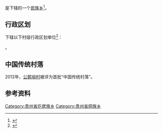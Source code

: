 {{中国乡级行政区|52/06/23/207/000}}

'''{{PAGENAMEBASE}}'''是{{PRC admin/fullname|52/06/23/207/000|3}}下辖的一个[[民族乡|民族乡]]<ref>{{PRC admin/ref sgc|{{PRC admin/parent|52/06/23/207/000}}}}</ref>。

== 行政区划 ==
{{PAGENAMEBASE}}下辖以下村级行政区划单位<ref>{{PRC admin/ref sgc|52/06/23/207/000}}</ref>：

{{PRC admin/children|52/06/23/207/000}}。

==中国传统村落==
2012年，[[公鹅坳村|公鹅坳村]]被评为首批“中国传统村落”。

== 参考资料 ==
{{reflist}}

{{贵州行政区划小作品}}
{{PRC admin/navcat|52/06/23/207/000}}
[[Category:贵州省仡佬族乡|Category:贵州省仡佬族乡]]
[[Category:贵州省侗族乡|Category:贵州省侗族乡]]